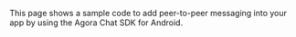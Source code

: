 <PlatformWrapper platform="android">

This page shows a sample code to add peer-to-peer messaging into your app by using the Agora Chat SDK for Android.

</PlatformWrapper>